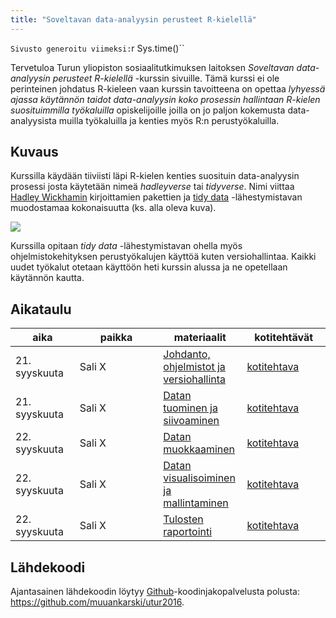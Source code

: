 ```yaml
---
title: "Soveltavan data-analyysin perusteet R-kielellä"
---
```


`Sivusto generoitu viimeksi: `r Sys.time()``

Tervetuloa Turun yliopiston sosiaalitutkimuksen laitoksen *Soveltavan data-analyysin perusteet R-kielellä* -kurssin sivuille. Tämä kurssi ei ole perinteinen johdatus R-kieleen vaan kurssin tavoitteena on opettaa *lyhyessä ajassa käytännön taidot data-analyysin koko prosessin hallintaan R-kielen suosituimmilla työkaluilla* opiskelijoille joilla on jo paljon kokemusta data-analyysista muilla työkaluilla ja kenties myös R:n perustyökaluilla.

## Kuvaus

Kurssilla käydään tiiviisti läpi R-kielen kenties suosituin data-analyysin prosessi josta käytetään nimeä  *hadleyverse* tai *tidyverse*. Nimi viittaa [Hadley Wickhamin](http://hadley.nz/)  kirjoittamien pakettien ja [tidy data](https://cran.r-project.org/web/packages/tidyr/vignettes/tidy-data.html) -lähestymistavan muodostamaa kokonaisuutta (ks. alla oleva kuva).

![](graphics/wickham_cycle.png)

Kurssilla opitaan *tidy data* -lähestymistavan ohella myös ohjelmistokehityksen perustyökalujen käyttöä kuten versiohallintaa. Kaikki uudet työkalut otetaan käyttöön heti kurssin alussa ja ne opetellaan käytännön kautta.

## Aikataulu

| aika | paikka | materiaalit | kotitehtävät |
| ---  | ----   | ----        | ----         |
| 21. syyskuuta | Sali X | [Johdanto, ohjelmistot ja versiohallinta](content_1_intro.html)          | [kotitehtava](content_1_intro.html#kotitehtava)       |
| 21. syyskuuta | Sali X | [Datan tuominen ja siivoaminen](content_2_import_tidy.html)              | [kotitehtava](content_2_import_tidy.html#kotitehtava)      |
| 22. syyskuuta | Sali X | [Datan muokkaaminen](content_3_transform.html)                           | [kotitehtava](content_3_transform.html#kotitehtava)   |
| 22. syyskuuta | Sali X | [Datan visualisoiminen ja mallintaminen](content_4_visualise_model.html) | [kotitehtava](content_4_visualise_model.html#kotitehtava)   |
| 22. syyskuuta | Sali X | [Tulosten raportointi](content_5_communicate.html)                       | [kotitehtava](content_5_communicate.html#kotitehtava) |

## Lähdekoodi

Ajantasainen lähdekoodin löytyy [Github](https://github.com/)-koodinjakopalvelusta polusta: <https://github.com/muuankarski/utur2016>.

